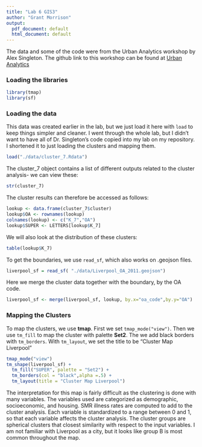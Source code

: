```yaml
---
title: "Lab 6 GIS3"
author: "Grant Morrison"
output:
  pdf_document: default
  html_document: default
---
```


The data and some of the code were from the Urban Analytics workshop by Alex Singleton.
The github link to this workshop can be found at [Urban Analytics](https://github.com/alexsingleton/urban_analytics)

### Loading the libraries


```r
library(tmap)
library(sf)
```

### Loading the data

This data was created earlier in the lab, but we just load it here with `load` to keep things
simpler and cleaner. I went through the whole lab, but I didn't want to have all of Dr. Singleton's code 
copied into my lab on my repository. I shortened it to just loading the clusters and 
mapping them.
```r
load("./data/cluster_7.Rdata")
```

The cluster_7 object contains a list of different outputs related to the cluster analysis- we can view these:

```r
str(cluster_7)
```

The cluster results can therefore be accessed as follows:

```r
lookup <- data.frame(cluster_7$cluster)
lookup$OA <- rownames(lookup)
colnames(lookup) <- c("K_7","OA")
lookup$SUPER <- LETTERS[lookup$K_7]
```

We will also look at the distribution of these clusters:

```r
table(lookup$K_7)
```

To get the boundaries, we use `read_sf`, which also works on .geojson files.
```r
liverpool_sf = read_sf( "./data/Liverpool_OA_2011.geojson")
```

Here we merge the cluster data together with the boundary, by the OA code.

```r
liverpool_sf <- merge(liverpool_sf, lookup, by.x="oa_code",by.y="OA")
```

### Mapping the Clusters


To map the clusters, we use **tmap**. First we set `tmap_mode("view")`. Then we use
`tm_fill` to map the cluster with palette **Set2**. The we add black borders with
`tm_borders`. With `tm_layout`, we set the title to be "Cluster Map Liverpool"
```r
tmap_mode("view")
tm_shape(liverpool_sf) + 
  tm_fill("SUPER", palette = "Set2") +
  tm_borders(col = "black",alpha =.5) +
  tm_layout(title = "Cluster Map Liverpool")
```

The interpretation for this map is fairly difficult as the clustering is done with many variables. The
variables used are categorized as demographic, socioeconomic, and housing. SMR illness rates are computed to add to 
the cluster analysis. Each variable is standardized to a range between 0 and 1, so that each variable
affects the cluster analysis. The cluster groups are spherical clusters that closest similarity
with respect to the input variables. I am not familiar with Liverpool as a city, but it looks like group B is most
common throughout the map.

